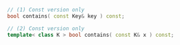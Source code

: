 ```cpp
// (1) Const version only
bool contains( const Key& key ) const;

// (2) Const version only
template< class K > bool contains( const K& x ) const;
```